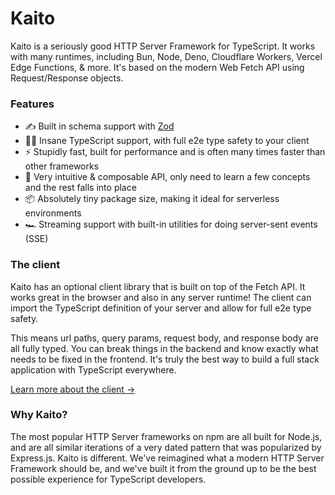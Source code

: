 
# Kaito

Kaito is a seriously good HTTP Server Framework for TypeScript. It works with many runtimes, including Bun, Node, Deno, Cloudflare Workers, Vercel Edge Functions, & more. It's based on the modern Web Fetch API using Request/Response objects.

### Features

- ✍ Built in schema support with [Zod](https://zod.dev)
- 🧑‍💻 Insane TypeScript support, with full e2e type safety to your client
- ⚡ Stupidly fast, built for performance and is often many times faster than other frameworks
- 💨 Very intuitive & composable API, only need to learn a few concepts and the rest falls into place
- 📦 Absolutely tiny package size, making it ideal for serverless environments
- 🏎️ Streaming support with built-in utilities for doing server-sent events (SSE)

### The client

Kaito has an optional client library that is built on top of the Fetch API. It works great in the browser and also in any server runtime! The client can import the TypeScript definition of your server and allow for full e2e type safety.

This means url paths, query params, request body, and response body are all fully typed. You can break things in the backend and know exactly what needs to be fixed in the frontend. It's truly the best way to build a full stack application with TypeScript everywhere.

[Learn more about the client →](/documentation/client)

### Why Kaito?

The most popular HTTP Server frameworks on npm are all built for Node.js, and are all similar iterations of a very dated pattern that was popularized by Express.js. Kaito is different. We've reimagined what a modern HTTP Server Framework should be, and we've built it from the ground up to be the best possible experience for TypeScript developers.
